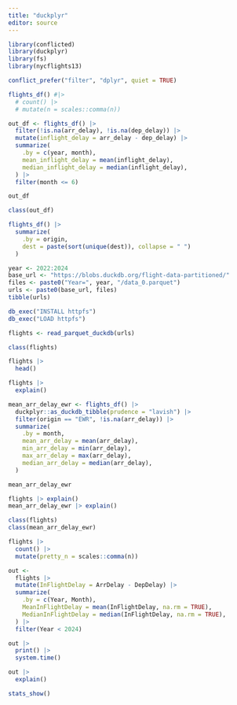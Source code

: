 ```yaml
---
title: "duckplyr"
editor: source
---
```


```r
library(conflicted)
library(duckplyr)
library(fs)
library(nycflights13)

conflict_prefer("filter", "dplyr", quiet = TRUE)
```


```r
flights_df() #|> 
  # count() |>
  # mutate(n = scales::comma(n))
```

```r

out_df <- flights_df() |>
  filter(!is.na(arr_delay), !is.na(dep_delay)) |> 
  mutate(inflight_delay = arr_delay - dep_delay) |>
  summarize(
    .by = c(year, month),
    mean_inflight_delay = mean(inflight_delay),
    median_inflight_delay = median(inflight_delay),
  ) |>
  filter(month <= 6)

out_df
```

```r
class(out_df)
```

```r
flights_df() |>
  summarize(
    .by = origin,
    dest = paste(sort(unique(dest)), collapse = " ")
  )
```

```r
year <- 2022:2024
base_url <- "https://blobs.duckdb.org/flight-data-partitioned/"
files <- paste0("Year=", year, "/data_0.parquet")
urls <- paste0(base_url, files)
tibble(urls)
```

```r
db_exec("INSTALL httpfs")
db_exec("LOAD httpfs")
```

```r
flights <- read_parquet_duckdb(urls)
```

```r
class(flights)
```

```r
flights |> 
  head()
```



```r
flights |> 
  explain()
```


```r
mean_arr_delay_ewr <- flights_df() |>
  duckplyr::as_duckdb_tibble(prudence = "lavish") |>
  filter(origin == "EWR", !is.na(arr_delay)) |>
  summarize(
    .by = month,
    mean_arr_delay = mean(arr_delay),
    min_arr_delay = min(arr_delay),
    max_arr_delay = max(arr_delay),
    median_arr_delay = median(arr_delay),
  )

mean_arr_delay_ewr
```


```r
flights |> explain()
mean_arr_delay_ewr |> explain()

class(flights)
class(mean_arr_delay_ewr)
```


```r
flights |> 
  count() |> 
  mutate(pretty_n = scales::comma(n))
```


```r
out <-
  flights |>
  mutate(InFlightDelay = ArrDelay - DepDelay) |>
  summarize(
    .by = c(Year, Month),
    MeanInFlightDelay = mean(InFlightDelay, na.rm = TRUE),
    MedianInFlightDelay = median(InFlightDelay, na.rm = TRUE),
  ) |>
  filter(Year < 2024)

out |>
  print() |>
  system.time()
```


```r
out |>
  explain()
```


```r
stats_show()
```


